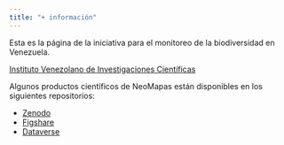 ```yaml
---
title: "+ información"
---
```


Esta es la página de la iniciativa para el monitoreo de la biodiversidad en Venezuela.

[Instituto Venezolano de Investigaciones Científicas](http://www.ivic.gob.ve)

Algunos productos científicos de NeoMapas están disponibles en los siguientes repositorios:

- [Zenodo](https://zenodo.org/communities/neomapas/?page=1&size=20)
- [Figshare](https://figshare.com/search?q=:keyword:%20%22NeoMapas%22)
- [Dataverse](https://dataverse.harvard.edu/dataverse/NeoMapas)